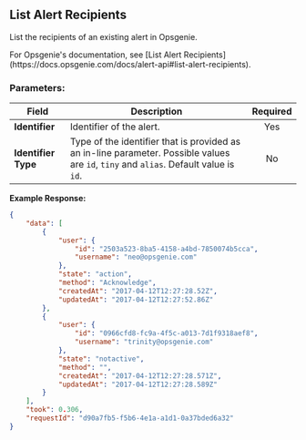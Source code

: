 ## List Alert Recipients

List the recipients of an existing alert in Opsgenie.

<Callout type="info">
    For Opsgenie's documentation, see [List Alert Recipients](https://docs.opsgenie.com/docs/alert-api#list-alert-recipients).
</Callout>

### Parameters:

| Field             | Description                                                                                                                   | Required |
|-------------------|-------------------------------------------------------------------------------------------------------------------------------|:--------:|
| **Identifier**    | Identifier of the alert.                                                                                                      |   Yes    |
| **Identifier Type** | Type of the identifier that is provided as an in-line parameter. Possible values are `id`, `tiny` and `alias`. Default value is `id`. |    No    |

**Example Response:**

```json
{
    "data": [
        {
            "user": {
                "id": "2503a523-8ba5-4158-a4bd-7850074b5cca",
                "username": "neo@opsgenie.com"
            },
            "state": "action",
            "method": "Acknowledge",
            "createdAt": "2017-04-12T12:27:28.52Z",
            "updatedAt": "2017-04-12T12:27:52.86Z"
        },
        {
            "user": {
                "id": "0966cfd8-fc9a-4f5c-a013-7d1f9318aef8",
                "username": "trinity@opsgenie.com"
            },
            "state": "notactive",
            "method": "",
            "createdAt": "2017-04-12T12:27:28.571Z",
            "updatedAt": "2017-04-12T12:27:28.589Z"
        }
    ],
    "took": 0.306,
    "requestId": "d90a7fb5-f5b6-4e1a-a1d1-0a37bded6a32"
}

